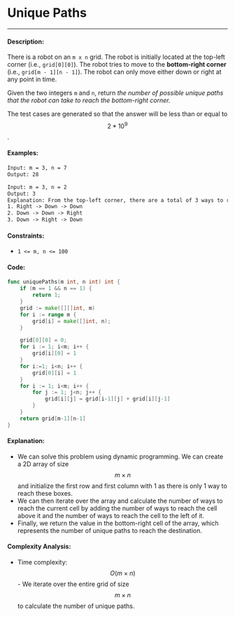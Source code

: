 # Unique Paths

-----

#### Description: 

There is a robot on an ```m x n``` grid. The robot is initially located at the top-left corner (i.e., ```grid[0][0]```). The robot tries to move to the **bottom-right corner** (i.e., ```grid[m - 1][n - 1]```). The robot can only move either down or right at any point in time.

Given the two integers ```m``` and ```n```, return _the number of possible unique paths that the robot can take to reach the bottom-right corner._

The test cases are generated so that the answer will be less than or equal to $$2 * 10^9$$.

#### Examples:

```txt
Input: m = 3, n = 7
Output: 28
```

```txt
Input: m = 3, n = 2
Output: 3
Explanation: From the top-left corner, there are a total of 3 ways to reach the bottom-right corner:
1. Right -> Down -> Down
2. Down -> Down -> Right
3. Down -> Right -> Down
```

#### Constraints: 

- ```1 <= m, n <= 100 ```

#### Code: 

```go
func uniquePaths(m int, n int) int {
    if (m == 1 && n == 1) {
        return 1;
    }
    grid := make([][]int, m)
    for i := range m {
        grid[i] = make([]int, n);
    }

    grid[0][0] = 0;
    for i := 1; i<m; i++ {
        grid[i][0] = 1
    }
    for i:=1; i<n; i++ {
        grid[0][i] = 1
    }
    for i := 1; i<m; i++ {
        for j := 1; j<n; j++ {
            grid[i][j] = grid[i-1][j] + grid[i][j-1]
        }
    }
    return grid[m-1][n-1]
}
```

#### Explanation:

- We can solve this problem using dynamic programming. We can create a 2D array of size $$m \times n$$ and initialize the first row and first column with 1 as there is only 1 way to reach these boxes.
- We can then iterate over the array and calculate the number of ways to reach the current cell by adding the number of ways to reach the cell above it and the number of ways to reach the cell to the left of it.
- Finally, we return the value in the bottom-right cell of the array, which represents the number of unique paths to reach the destination.



#### Complexity Analysis:

- Time complexity: $$O(m \times n)$$ - We iterate over the entire grid of size $$m \times n$$ to calculate the number of unique paths.